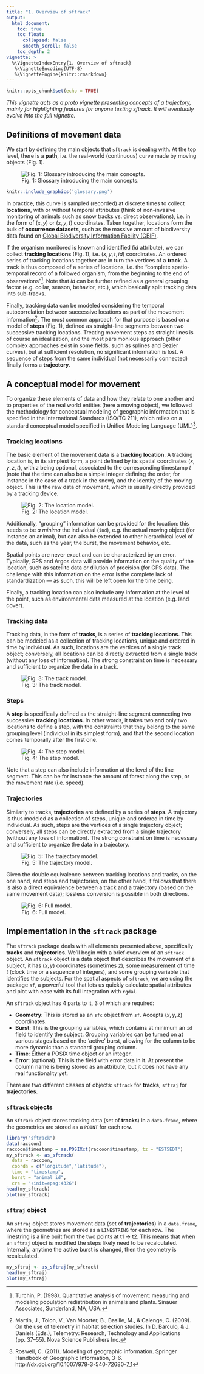 ```yaml
---
title: "1. Overview of sftrack"
output:
  html_document:
    toc: true
    toc_float:
      collapsed: false
      smooth_scroll: false
    toc_depth: 2
vignette: >
  %\VignetteIndexEntry{1. Overview of sftrack}
   %\VignetteEncoding{UTF-8}
   %\VignetteEngine{knitr::rmarkdown}
---
```


```r
knitr::opts_chunk$set(echo = TRUE)
```


*This vignette acts as a proto vignette presenting concepts of a
trajectory, mainly for highlighting features for anyone testing
sftrack. It will eventually evolve into the full vignette.*


## Definitions of movement data

We start by defining the main objects that `sftrack` is dealing
with. At the top level, there is a **path**, i.e. the real-world
(continuous) curve made by moving objects (Fig. 1).

<!-- MB: Please use whichever form below that makes more sense for a -->
<!-- vignette; and remove this comment. Do the same for all figures. -->

![Fig. 1: Glossary introducing the main concepts.](glossary.png "Fig. 1: Glossary introducing the main concepts.")

```r
knitr::include_graphics('glossary.png')

```

In practice, this curve is sampled (recorded) at discrete times to
collect **locations**, with or without temporal attributes (think of
non-invasive monitoring of animals such as snow tracks vs. direct
observations), i.e. in the form of $(x, y)$ or $(x, y, t)$
coordinates. Taken together, locations form the bulk of **occurrence
datasets**, such as the massive amount of biodiversity data found on
[Global Biodiversity Information Facility
(GBIF)](https://www.gbif.org/).

If the organism monitored is known and identified ($id$ attribute), we
can collect **tracking locations** (Fig. 1), i.e. $(x, y, t, id)$
coordinates. An ordered series of tracking locations together are in
turn the vertices of a **track**. A track is thus composed of a series
of locations, i.e. the "complete spatio-temporal record of a followed
organism, from the beginning to the end of observations"[^turchin].
Note that $id$ can be further refined as a general grouping factor
(e.g. collar, season, behavior, etc.), which basically split tracking
data into sub-tracks.

[^turchin]: Turchin, P. (1998). Quantitative analysis of movement: measuring and modeling population redistribution in animals and plants. Sinauer Associates, Sunderland, MA, USA.

Finally, tracking data can be modeled considering the temporal
autocorrelation between successive locations as part of the movement
information[^martin]. The most common approach for that purpose is
based on a model of **steps** (Fig. 1), defined as straight-line
segments between two successive tracking locations. Treating movement
steps as straight lines is of course an idealization, and the most
parsimonious approach (other complex approaches exist in some fields,
such as splines and Bezier curves), but at sufficient resolution, no
significant information is lost. A sequence of steps from the same
individual (not necessarily connected) finally forms a **trajectory**.

[^martin]: Martin, J., Tolon, V., Van Moorter, B., Basille, M., & Calenge, C. (2009). On the use of telemetry in habitat selection studies. In D. Barculo, & J. Daniels (Eds.), Telemetry: Research, Technology and Applications (pp. 37–55). Nova Science Publishers Inc.


## A conceptual model for movement

<!-- MB: Please check this part, and correct if it does not match your -->
<!-- work. Let me know if some things are not clear. -->

To organize these elements of data and how they relate to one another
and to properties of the real world entities (here a moving object),
we followed the methodology for conceptual modeling of geographic
information that is specified in the International Standards (ISO/TC
211), which relies on a standard conceptual model specified in Unified
Modeling Language (UML)[^roswell].

[^roswell]: Roswell, C. (2011). Modeling of geographic information. Springer Handbook of Geographic Information, 3–6. http://dx.doi.org/10.1007/978-3-540-72680-7_1


### Tracking locations

The basic element of the movement data is a **tracking location**. A
tracking location is, in its simplest form, a point defined by its
spatial coordinates $(x, y, z, t)$, with $z$ being optional,
associated to the corresponding timestamp $t$ (note that the time can
also be a simple integer defining the order, for instance in the case
of a track in the snow), and the identity of the moving object. This
is the raw data of movement, which is usually directly provided by a
tracking device.

![Fig. 2: The location model.](conceptual-model-loc.png "Fig. 2: The location model.")

Additionally, "grouping" information can be provided for the location:
this needs to be *a minima* the individual (`ind`), e.g. the actual
moving object (for instance an animal), but can also be extended to
other hierarchical level of the data, such as the year, the burst, the
movement behavior, etc.

Spatial points are never exact and can be characterized by an
error. Typically, GPS and Argos data will provide information on the
quality of the location, such as satellite data or dilution of
precision (for GPS data). The challenge with this information on the
error is the complete lack of standardization — as such, this will be
left open for the time being.

Finally, a tracking location can also include any information at the
level of the point, such as environmental data measured at the
location (e.g. land cover).


### Tracking data

Tracking data, in the form of **tracks**, is a series of **tracking
locations**. This can be modeled as a collection of tracking
locations, unique and ordered in time by individual. As such,
locations are the vertices of a single track object; conversely, all
locations can be directly extracted from a single track (without any
loss of information).  The strong constraint on time is necessary and
sufficient to organize the data in a track.

![Fig. 3: The track model.](conceptual-model-track.png "Fig. 3: The track model.")


### Steps

A **step** is specifically defined as the straight-line segment
connecting two successive **tracking locations**. In other words, it
takes two and only two locations to define a step, with the
constraints that they belong to the same grouping level (individual in
its simplest form), and that the second location comes temporally
after the first one.

![Fig. 4: The step model.](conceptual-model-step.png "Fig. 4: The step model.")

Note that a step can also include information at the level of the line
segment. This can be for instance the amount of forest along the step,
or the movement rate (i.e. speed).


### Trajectories

Similarly to tracks, **trajectories** are defined by a series of
**steps**.  A trajectory is thus modeled as a collection of steps,
unique and ordered in time by individual. As such, steps are the
vertices of a single trajectory object; conversely, all steps can be
directly extracted from a single trajectory (without any loss of
information).  The strong constraint on time is necessary and
sufficient to organize the data in a trajectory.

![Fig. 5: The trajectory model.](conceptual-model-traj.png "Fig. 5: The trajectory model.")

Given the double equivalence between tracking locations and tracks, on
the one hand, and steps and trajectories, on the other hand, it
follows that there is also a direct equivalence between a track and a
trajectory (based on the same movement data); lossless conversion is
possible in both directions.

![Fig. 6: Full model.](conceptual-model-full.png "Fig. 6: Full model.")


## Implementation in the `sftrack` package

<!-- MB: Does this need further update or more details? -->

The `sftrack` package deals with all elements presented above, specifically **tracks** and **trajectories**. We'll begin with a brief overview of an `sftrack` object. An `sftrack` object is a data object that describes the movement of a subject, it has $(x,y)$ coordinates (sometimes $z$), some measurement of time $t$ (clock time or a sequence of integers), and some grouping variable that identifies the subjects. For the spatial aspects of `sftrack`, we are using the package `sf`, a powerful tool that lets us quickly calculate spatial attributes and plot with ease with its full integration with `rgdal`. 

An `sftrack` object has 4 parts to it, 3 of which are required:

 - **Geometry**: This is stored as an `sfc` object from `sf`. Accepts $(x,y,z)$ coordinates.
 - **Burst**: This is the grouping variables, which contains at minimum an `id` field to identify the subject. Grouping variables can be turned on at various stages based on the 'active' burst, allowing for the column to be more dynamic than a standard grouping column.
 - **Time**: Either a POSIX time object or an integer.
 - **Error**: (optional). This is the field with error data in it. At present the column name is being stored as an attribute, but it does not have any real functionality yet.

There are two different classes of objects: `sftrack` for **tracks**, `sftraj` for **trajectories**.


### `sftrack` objects

An `sftrack` object stores tracking data (set of **tracks**) in a `data.frame`, where the geometries are stored as a `POINT` for each row.

```r
library("sftrack")
data(raccoon)
raccoon$timestamp = as.POSIXct(raccoon$timestamp, tz = "EST5EDT")
my_sftrack <- as_sftrack(
  data = raccoon,
  coords = c("longitude","latitude"),
  time = "timestamp",
  burst = "animal_id",
  crs = "+init=epsg:4326")
head(my_sftrack)
plot(my_sftrack)

```


### `sftraj` object

An `sftraj` object stores movement data (set of **trajectories**) in a `data.frame`, where the geometries are stored as a `LINESTRING` for each row. The linestring is a line built from the two points at t1 -> t2. This means that when an `sftraj` object is modified the steps likely need to be recalculated. Internally, anytime the active burst is changed, then the geometry is recalculated.

```r
my_sftraj <- as_sftraj(my_sftrack)
head(my_sftraj)
plot(my_sftraj)

```
